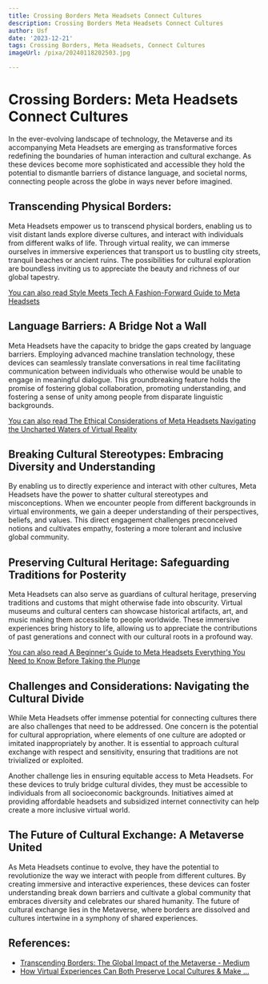 ```yaml
---
title: Crossing Borders Meta Headsets Connect Cultures
description: Crossing Borders Meta Headsets Connect Cultures
author: Usf
date: '2023-12-21'
tags: Crossing Borders, Meta Headsets, Connect Cultures
imageUrl: /pixa/20240118202503.jpg

---
```

# Crossing Borders: Meta Headsets Connect Cultures

In the ever-evolving landscape of technology,  the Metaverse and its accompanying Meta Headsets are emerging as transformative forces redefining the boundaries of human interaction  and cultural exchange. As these devices become more sophisticated and accessible they hold the potential to dismantle barriers of  distance language, and societal norms, connecting people across  the globe in ways never  before  imagined.

##  Transcending  Physical Borders:

Meta Headsets empower  us to transcend  physical borders, enabling us to visit distant lands explore diverse cultures,  and interact with individuals from different walks of life. Through virtual  reality, we can  immerse ourselves in immersive experiences that transport us to bustling city streets, tranquil beaches or ancient ruins.  The possibilities for cultural exploration are boundless inviting us to  appreciate the beauty and  richness of our global tapestry.

[You  can also read Style Meets Tech A Fashion-Forward Guide to Meta Headsets](Style%20Meets%20Tech%20A%20Fashion-Forward%20Guide%20to%20Meta%20Headsets)


## Language Barriers: A Bridge Not a Wall

Meta Headsets have the  capacity to bridge  the gaps created by language barriers.  Employing advanced machine  translation technology, these devices can seamlessly translate conversations in real time facilitating communication between individuals who otherwise would be unable to engage in meaningful dialogue. This groundbreaking feature holds the promise of  fostering global collaboration, promoting understanding, and fostering a sense of unity among people from disparate  linguistic backgrounds.

[You can also  read The Ethical  Considerations of Meta Headsets Navigating  the Uncharted Waters of Virtual Reality](The%20Ethical%20Considerations%20of%20Meta%20Headsets%20Navigating%20the%20Uncharted%20Waters%20of%20Virtual%20Reality)


## Breaking Cultural Stereotypes: Embracing  Diversity and Understanding

By  enabling us to  directly experience and interact with other cultures, Meta Headsets have the power to shatter cultural stereotypes and misconceptions. When we encounter people from different backgrounds in virtual environments, we gain a  deeper understanding of their perspectives, beliefs, and values. This direct engagement  challenges preconceived notions and cultivates empathy, fostering a more tolerant  and inclusive global community.

##  Preserving Cultural Heritage: Safeguarding Traditions for  Posterity

Meta Headsets can also serve as  guardians of cultural  heritage, preserving traditions and customs that might otherwise fade into obscurity.  Virtual museums and cultural centers can showcase historical artifacts, art, and music making them accessible to people worldwide. These immersive experiences bring history to life, allowing us to appreciate  the contributions of  past generations and connect with our cultural roots in  a profound way.

[You can also  read A  Beginner's Guide to Meta Headsets Everything You Need to Know Before Taking  the Plunge](A%20Beginner%27s%20Guide%20to%20Meta%20Headsets%20Everything%20You%20Need%20to%20Know%20Before%20Taking%20the%20Plunge)


## Challenges and Considerations: Navigating the Cultural Divide

While Meta Headsets offer immense potential for connecting cultures there are also  challenges that need to be  addressed. One concern  is the potential for cultural appropriation, where elements of one culture are adopted or imitated inappropriately by another. It is  essential to approach cultural exchange with respect and sensitivity, ensuring that traditions are not trivialized  or exploited.

Another challenge lies in ensuring equitable access to Meta Headsets. For  these devices to truly bridge  cultural divides, they must be accessible to individuals from all socioeconomic backgrounds. Initiatives aimed at providing affordable headsets and subsidized internet connectivity can help  create a more inclusive virtual world.

## The Future of Cultural Exchange: A Metaverse  United

As  Meta Headsets continue to evolve, they have the potential  to revolutionize  the way we interact with people from different cultures. By creating immersive and interactive  experiences,  these devices can foster understanding break down barriers and cultivate a global community that embraces diversity and celebrates our shared humanity. The future of cultural exchange lies in the Metaverse, where borders are dissolved and cultures intertwine in a symphony of shared experiences.

## References:
- [Transcending Borders: The Global Impact of the Metaverse - Medium](https://medium.com/@metagod/transcending-borders-the-global-impact-of-the-metaverse-b96556bdd469)
- [How Virtual Experiences Can Both Preserve Local Cultures & Make ...](https://thealtruistictraveller.com/blog/how-virtual-experiences-can-both-preserve-local-cultures-make-them-accessible/)
